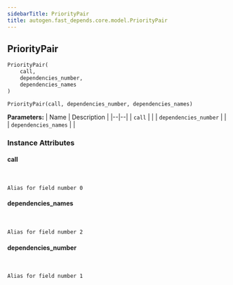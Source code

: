 ```yaml
---
sidebarTitle: PriorityPair
title: autogen.fast_depends.core.model.PriorityPair
---
```

<h2 id="autogen.fast_depends.core.model.PriorityPair" class="doc doc-heading">
    <code class="doc-symbol doc-symbol-heading doc-symbol-class"></code>
    <span class="doc doc-object-name doc-class-name">PriorityPair</span>
</h2>

```python
PriorityPair(
    call,
    dependencies_number,
    dependencies_names
)
```

    PriorityPair(call, dependencies_number, dependencies_names)

<b>Parameters:</b>
| Name | Description |
|--|--|
| `call` |  |
| `dependencies_number` |  |
| `dependencies_names` |  |

### Instance Attributes

<code class="doc-symbol doc-symbol-heading doc-symbol-attribute"></code>
#### call
<br />

    Alias for field number 0

<code class="doc-symbol doc-symbol-heading doc-symbol-attribute"></code>
#### dependencies_names
<br />

    Alias for field number 2

<code class="doc-symbol doc-symbol-heading doc-symbol-attribute"></code>
#### dependencies_number
<br />

    Alias for field number 1